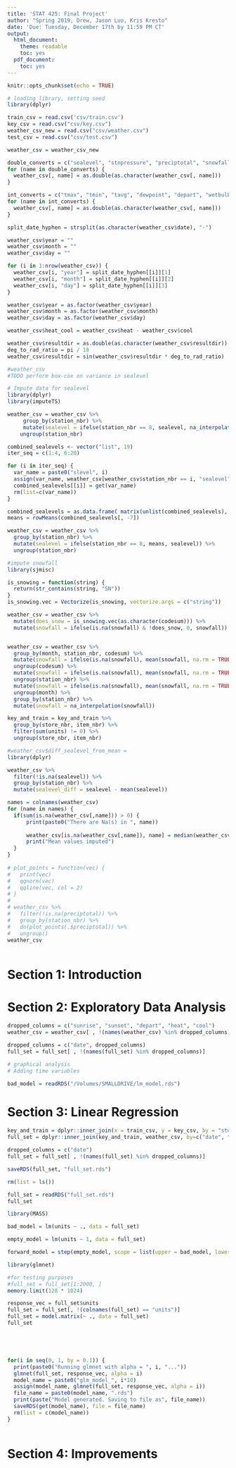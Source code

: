```yaml
---
title: 'STAT 425: Final Project'
author: "Spring 2019, Drew, Jason Luo, Kris Kresto"
date: 'Due: Tuesday, December 17th by 11:59 PM CT'
output:
  html_document:
    theme: readable
    toc: yes
  pdf_document:
    toc: yes
---
```


```r
knitr::opts_chunk$set(echo = TRUE)
```




```r
# loading library, setting seed 
library(dplyr)
```


```r
train_csv = read.csv('csv/train.csv')
key_csv = read.csv("csv/key.csv")
weather_csv_new = read.csv("csv/weather.csv")
test_csv = read.csv("csv/test.csv")
```

```r
weather_csv = weather_csv_new

double_converts = c("sealevel", "stnpressure", "preciptotal", "snowfall", "resultspeed", "avgspeed")
for (name in double_converts) {
  weather_csv[, name] = as.double(as.character(weather_csv[, name]))
}

int_converts = c("tmax", "tmin", "tavg", "dewpoint", "depart", "wetbulb", "heat", "cool")
for (name in int_converts) {
  weather_csv[, name] = as.double(as.character(weather_csv[, name]))
}

split_date_hyphen = strsplit(as.character(weather_csv$date), "-")

weather_csv$year = ""
weather_csv$month = ""
weather_csv$day = ""

for (i in 1:nrow(weather_csv)) {
  weather_csv[i, "year"] = split_date_hyphen[[i]][1]
  weather_csv[i, "month"] = split_date_hyphen[[i]][2]
  weather_csv[i, "day"] = split_date_hyphen[[i]][3]
}

weather_csv$year = as.factor(weather_csv$year)
weather_csv$month = as.factor(weather_csv$month)
weather_csv$day = as.factor(weather_csv$day)

weather_csv$heat_cool = weather_csv$heat - weather_csv$cool

weather_csv$resultdir = as.double(as.character(weather_csv$resultdir))
deg_to_rad_ratio = pi / 18
weather_csv$resultdir = sin(weather_csv$resultdir * deg_to_rad_ratio)

#weather_csv
#TODO perform box-cox on variance in sealevel
```


```r
# Impute data for sealevel
library(dplyr)
library(imputeTS)

weather_csv = weather_csv %>%
     group_by(station_nbr) %>%
     mutate(sealevel = ifelse(station_nbr == 8, sealevel, na_interpolation(sealevel))) %>%
    ungroup(station_nbr)

combined_sealevels <- vector("list", 19)
iter_seq = c(1:4, 6:20)

for (i in iter_seq) {
  var_name = paste0("slevel", i)
  assign(var_name, weather_csv[weather_csv$station_nbr == i, "sealevel"])
  combined_sealevels[[i]] = get(var_name)
  rm(list=c(var_name))
}

combined_sealevels = as.data.frame( matrix(unlist(combined_sealevels), ncol = 19) )
means = rowMeans(combined_sealevels[, -7])

weather_csv = weather_csv %>%
  group_by(station_nbr) %>%
  mutate(sealevel = ifelse(station_nbr == 8, means, sealevel)) %>%
  ungroup(station_nbr)
```

```r
#impute snowfall
library(sjmisc)

is_snowing = function(string) {
  return(str_contains(string, "SN"))
}
is_snowing.vec = Vectorize(is_snowing, vectorize.args = c("string"))

weather_csv = weather_csv %>%
  mutate(does_snow = is_snowing.vec(as.character(codesum))) %>%
  mutate(snowfall = ifelse(is.na(snowfall) & !does_snow, 0, snowfall))


weather_csv = weather_csv %>%
  group_by(month, station_nbr, codesum) %>%
  mutate(snowfall = ifelse(is.na(snowfall), mean(snowfall, na.rm = TRUE), snowfall)) %>%
  ungroup(codesum) %>%
  mutate(snowfall = ifelse(is.na(snowfall), mean(snowfall, na.rm = TRUE), snowfall)) %>%
  ungroup(station_nbr) %>%
  mutate(snowfall = ifelse(is.na(snowfall), mean(snowfall, na.rm = TRUE), snowfall)) %>%
  ungroup(month) %>%
  group_by(station_nbr) %>%
  mutate(snowfall = na_interpolation(snowfall))
```

```r
key_and_train = key_and_train %>%
  group_by(store_nbr, item_nbr) %>%
  filter(sum(units) != 0) %>%
  ungroup(store_nbr, item_nbr)
```


```r
#weather_csv$diff_sealevel_from_mean = 
library(dplyr)

weather_csv %>%
  filter(!is.na(sealevel)) %>%
  group_by(station_nbr) %>%
  mutate(sealevel_diff = sealevel - mean(sealevel))

names = colnames(weather_csv)
for (name in names) {
  if(sum(is.na(weather_csv[,name])) > 0) {
      print(paste0("There are Na(s) in ", name))
      
      weather_csv[is.na(weather_csv[,name]), name] = median(weather_csv[,name], na.rm = TRUE)
      print("Mean values imputed")
  }
}
  
# plot_points = function(vec) {
#   print(vec)
#   qqnorm(vec)
#   qqline(vec, col = 2)
# }
# 
# weather_csv %>%
#   filter(!is.na(preciptotal)) %>%
#   group_by(station_nbr) %>%
#   do(plot_points(.$preciptotal)) %>%
#   ungroup()
weather_csv
  
```





# Section 1: Introduction 



# Section 2: Exploratory Data Analysis 

```r


dropped_columns = c("sunrise", "sunset", "depart", "heat", "cool")
weather_csv = weather_csv[ , !(names(weather_csv) %in% dropped_columns)]

dropped_columns = c("date", dropped_columns)
full_set = full_set[ , !(names(full_set) %in% dropped_columns)]

# graphical analysis 
# Adding time variables 
```

```r
bad_model = readRDS("/Volumes/SMALLDRIVE/lm_model.rds")
```


# Section 3: Linear Regression 

```r
key_and_train = dplyr::inner_join(x = train_csv, y = key_csv, by = "store_nbr")
full_set = dplyr::inner_join(key_and_train, weather_csv, by=c("date", "station_nbr"))

dropped_columns = c("date")
full_set = full_set[ , !(names(full_set) %in% dropped_columns)]

saveRDS(full_set, "full_set.rds")

rm(list = ls())
```

```r
full_set = readRDS("full_set.rds")
full_set
```


```r
library(MASS)

bad_model = lm(units ~ ., data = full_set)

empty_model = lm(units ~ 1, data = full_set)

forward_model = step(empty_model, scope = list(upper = bad_model, lower = empty_model), direction = "forward")
```

```r
library(glmnet)

#for testing purposes
#full_set = full_set[1:2000, ]
memory.limit(128 * 1024)

response_vec = full_set$units
full_set = full_set[, !(colnames(full_set) == "units")]
full_set = model.matrix(~ ., data = full_set)
full_set





for(i in seq(0, 1, by = 0.1)) {
  print(paste0("Running glmnet with alpha = ", i, "..."))
  glmnet(full_set, response_vec, alpha = i)
  model_name = paste0("glm_model_", i*10)
  assign(model_name, glmnet(full_set, response_vec, alpha = i))
  file_name = paste0(model_name, ".rds")
  print(paste("Model generated. Saving to file as", file_name))
  saveRDS(get(model_name), file = file_name)
  rm(list = c(model_name))
}



```

# Section 4: Improvements

